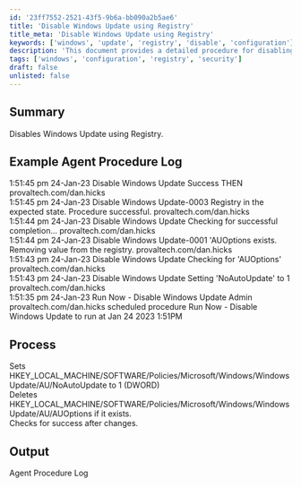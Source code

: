```yaml
---
id: '23ff7552-2521-43f5-9b6a-bb090a2b5ae6'
title: 'Disable Windows Update using Registry'
title_meta: 'Disable Windows Update using Registry'
keywords: ['windows', 'update', 'registry', 'disable', 'configuration']
description: 'This document provides a detailed procedure for disabling Windows Update through registry modifications. It includes example logs from the agent procedure, outlining the steps taken to change registry settings and verify success.'
tags: ['windows', 'configuration', 'registry', 'security']
draft: false
unlisted: false
---
```

## Summary

Disables Windows Update using Registry.

## Example Agent Procedure Log

1:51:45 pm 24-Jan-23   Disable Windows Update   Success THEN   provaltech.com/dan.hicks  
1:51:45 pm 24-Jan-23   Disable Windows Update-0003   Registry in the expected state. Procedure successful.   provaltech.com/dan.hicks  
1:51:44 pm 24-Jan-23   Disable Windows Update   Checking for successful completion...   provaltech.com/dan.hicks  
1:51:44 pm 24-Jan-23   Disable Windows Update-0001   'AUOptions exists. Removing value from the registry.   provaltech.com/dan.hicks  
1:51:43 pm 24-Jan-23   Disable Windows Update   Checking for 'AUOptions'   provaltech.com/dan.hicks  
1:51:43 pm 24-Jan-23   Disable Windows Update   Setting 'NoAutoUpdate' to 1   provaltech.com/dan.hicks  
1:51:35 pm 24-Jan-23   Run Now - Disable Windows Update   Admin provaltech.com/dan.hicks scheduled procedure Run Now - Disable Windows Update to run at Jan 24 2023 1:51PM  

## Process

Sets HKEY_LOCAL_MACHINE/SOFTWARE/Policies/Microsoft/Windows/WindowsUpdate/AU/NoAutoUpdate to 1 (DWORD)  
Deletes HKEY_LOCAL_MACHINE/SOFTWARE/Policies/Microsoft/Windows/WindowsUpdate/AU/AUOptions if it exists.  
Checks for success after changes.  

## Output

Agent Procedure Log  













